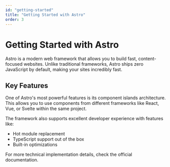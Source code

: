 ```yaml
---
id: "getting-started"
title: "Getting Started with Astro"
order: 3
---
```


# Getting Started with Astro

Astro is a modern web framework<FootnoteRef id="ABC_123" registry={props.registry} /> that allows you to build fast, content-focused websites. Unlike traditional frameworks, Astro ships zero JavaScript by default, making your sites incredibly fast.

## Key Features

One of Astro's most powerful features is its component islands architecture<FootnoteRef id="DEF_456" registry={props.registry} />. This allows you to use components from different frameworks like React, Vue, or Svelte within the same project.

The framework also supports excellent developer experience with features like:

- Hot module replacement
- TypeScript support out of the box
- Built-in optimizations

For more technical implementation details<FootnoteRef id="GHI_789" registry={props.registry} />, check the official documentation.
